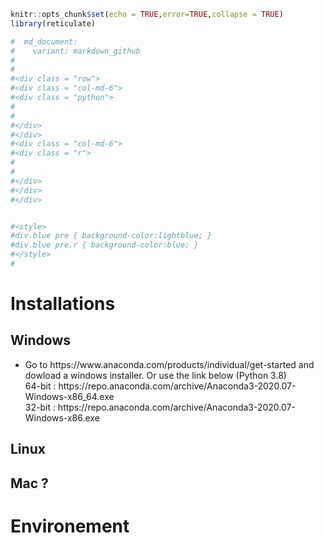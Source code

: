 
```r
knitr::opts_chunk$set(echo = TRUE,error=TRUE,collapse = TRUE)
library(reticulate)

#  md_document:
#    variant: markdown_github
#
#
#<div class = "row">
#<div class = "col-md-6">
#<div class = "python">
#  
#
#</div>
#</div>
#<div class = "col-md-6">
#<div class = "r">  
#  
#  
#</div>
#</div>
#</div>


#<style>
#div.blue pre { background-color:lightblue; }
#div.blue pre.r { background-color:blue; }
#</style>
#
```



# Installations
## Windows

- Go to https://www.anaconda.com/products/individual/get-started and dowload a windows installer. Or use the link below (Python 3.8)  
64-bit : https://repo.anaconda.com/archive/Anaconda3-2020.07-Windows-x86_64.exe  
32-bit : https://repo.anaconda.com/archive/Anaconda3-2020.07-Windows-x86.exe
  

## Linux


## Mac ?

# Environement


